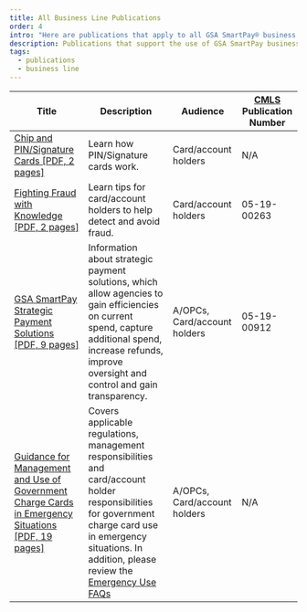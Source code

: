 ```yaml
---
title: All Business Line Publications
order: 4
intro: "Here are publications that apply to all GSA SmartPay® business lines. For those interested in hard copies of select publications, GSA’s Centralized Mailing List Service (CMLS) provides printing and shipping at no cost to agency customers."
description: Publications that support the use of GSA SmartPay business line accounts
tags:
  - publications
  - business line
---
```



| Title                            | Description       | Audience        | [CMLS](https://www.gsa.gov/about-us/organization/federal-acquisition-service/customer-and-stakeholder-engagement/customer-marketing-library-service-cmls) Publication Number  |
| ---------------------------------| ------------------| ----------------|  -------------------------|
|[Chip and PIN/Signature Cards [PDF, 2 pages]](/files/publications/publications-chip-pin-signature-cards.pdf)|Learn how PIN/Signature cards work.|Card/account holders|N/A|
|[Fighting Fraud with Knowledge [PDF, 2 pages]](/files/publications/publications-fighting-fraud-with-knowledge.pdf)|Learn tips for card/account holders to help detect and avoid fraud.|Card/account holders|05-19-00263|
|[GSA SmartPay Strategic Payment Solutions [PDF, 9 pages]](/files/publications/publications-smartpay-strategic-payment-solution.pdf)|Information about strategic payment solutions, which allow agencies to gain efficiencies on current spend, capture additional spend, increase refunds, improve oversight and control and gain transparency.| A/OPCs, Card/account holders|05-19-00912|
|[Guidance for Management and Use of Government Charge Cards in Emergency Situations [PDF, 19 pages]](/files/publications/publications-guidance-for-emergency-situation.pdf)|Covers applicable regulations, management responsibilities and card/account holder responsibilities for government charge card use in emergency situations. In addition, please review the [Emergency Use FAQs](/faq/#emergency-use)|A/OPCs, Card/account holders|N/A|



